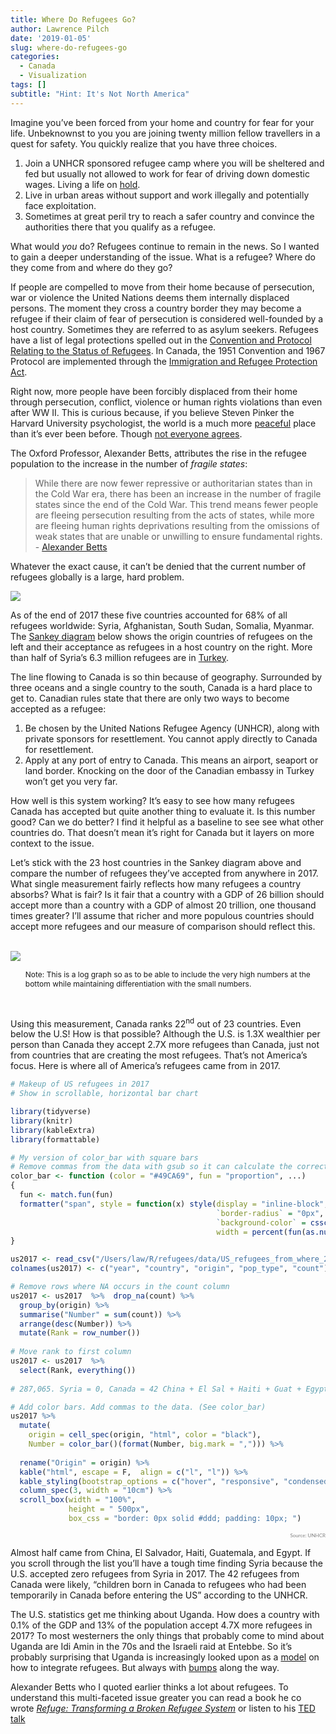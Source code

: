 ```yaml
---
title: Where Do Refugees Go?
author: Lawrence Pilch
date: '2019-01-05'
slug: where-do-refugees-go
categories:
  - Canada
  - Visualization
tags: []
subtitle: "Hint: It's Not North America"
---
```

Imagine you've been forced from your home and country for fear for your life. Unbeknownst to you you are joining twenty million fellow travellers in a quest for safety. You quickly realize that you have three choices. 

1. Join a UNHCR sponsored refugee camp where you will be sheltered and fed but usually not allowed to work for fear of driving down domestic wages. Living a life on [hold](https://www.theguardian.com/global-development/2016/jan/27/life-dadaab-three-generations-of-refugees-isolated-from-kenyan-society).
2. Live in urban areas without support and work illegally and potentially face exploitation. 
3. Sometimes at great peril try to reach a safer country and convince the authorities there that you qualify as a refugee. 

What would *you* do? Refugees continue to remain in the news. So I wanted to gain a deeper understanding of the issue. What is a refugee? Where do they come from and where do they go?

If people are compelled to move from their home because of persecution, war or violence the United Nations deems them internally displaced persons. The moment they cross a country border they may become a refugee if their claim of fear of persecution is considered well-founded by a host country. Sometimes they are referred to as asylum seekers. Refugees have a list of legal protections spelled out in the [Convention and Protocol Relating to the Status of Refugees](https://www.unhcr.org/3b66c2aa10). In Canada, the 1951 Convention and 1967 Protocol are implemented through the [Immigration and Refugee Protection Act](https://laws-lois.justice.gc.ca/eng/acts/i-2.5/page-1.html).


Right now, more people have been forcibly displaced from their home through persecution, conflict, violence or human rights violations than even after WW II. This is curious because, if you believe Steven Pinker the Harvard University psychologist, the world is a much more [peaceful](https://stevenpinker.com/files/pinker/files/has_the_decline_of_violence_reversed_since_the_better_angels_of_our_nature_was_written_2017.pdf) place than it's ever been before. Though [not everyone agrees](https://www.thenation.com/article/waiting-for-steven-pinkers-enlightenment/). 

The Oxford Professor, Alexander Betts, attributes the rise in the refugee population to the increase in the number of *fragile states*:

>While there are now fewer repressive or authoritarian states than in the Cold War era, there has been an increase in the number of fragile states since the end of the Cold War. This trend means fewer people are fleeing persecution resulting from the acts of states, while more are fleeing human rights deprivations resulting from the omissions of weak states that are unable or unwilling to ensure fundamental rights. - [Alexander Betts](https://www.fmreview.org/fragilestates/betts)

Whatever the exact cause, it can't be denied that the current number of refugees globally is a large, hard problem.

![](/img/glob_refugee_popn_1951_2017.svg)  

As of the end of 2017 these five countries accounted for 68% of all refugees worldwide: Syria, Afghanistan, South Sudan, Somalia, Myanmar. The [Sankey diagram](https://en.wikipedia.org/wiki/Sankey_diagram) below shows the origin countries of refugees on the left and their acceptance as refugees in a host country on the right. More than half of Syria's 6.3 million refugees are in [Turkey](https://www.bloomberg.com/news/features/2018-12-12/an-endless-flood-of-syrian-refugees-tests-turkey-s-tolerance).

<div class="flourish-embed" data-src="visualisation/152562" data-height="900px"></div><script src="https://public.flourish.studio/resources/embed.js"></script>

The line flowing to Canada is so thin because of geography. Surrounded by three oceans and a single country to the south, Canada is a hard place to get to. Canadian rules state that there are only two ways to become accepted as a refugee:
  
1. Be chosen by the United Nations Refugee Agency (UNHCR), along with private sponsors for resettlement. You cannot apply directly to Canada for resettlement. 
2. Apply at any port of entry to Canada. This means an airport, seaport or land border. Knocking on the door of the Canadian embassy in Turkey won't get you very far. 

How well is this system working? It's easy to see how many refugees Canada has accepted but quite another thing to evaluate it. Is this number good? Can we do better? I find it helpful as a baseline to see see what other countries do. That doesn't mean it's right for Canada but it layers on more context to the issue. 

Let's stick with the 23 host countries in the Sankey diagram above and compare the number of refugees they've accepted from anywhere in 2017. What single measurement fairly reflects how many refugees a country absorbs? What is fair? Is it fair that a country with a GDP of 26 billion should accept more than a country with a GDP of almost 20 trillion, one thousand times greater? I'll assume that richer and more populous countries should accept more refugees and our measure of comparison should reflect this. 
  <br><br> 
  
![](/img/refugee_gdp_per_cap.svg)
<style>
.nobullet li {
  list-style-type: none;
  font-size: 12px;
  text-indent: 0px;
}
</style>
  <div class="nobullet">
  * Note: This is a log graph so as to be able to include the very high numbers at the bottom while maintaining differentiation with the small numbers.
</div>

<br>  
  
Using this measurement, Canada ranks 22^nd^ out of 23 countries. Even below the U.S! How is that possible? Although the U.S. is 1.3X wealthier per person than Canada they accept 2.7X more refugees than Canada, just not from countries that are creating the most refugees. That's not America's focus. Here is where all of America's refugees came from in 2017. 

```r

# Makeup of US refugees in 2017
# Show in scrollable, horizontal bar chart 

library(tidyverse)
library(knitr)
library(kableExtra)
library(formattable)

# My version of color_bar with square bars
# Remove commas from the data with gsub so it can calculate the correct width
color_bar <- function (color = "#49CA69", fun = "proportion", ...) 
{
  fun <- match.fun(fun)
  formatter("span", style = function(x) style(display = "inline-block", 
                                              `border-radius` = "0px", `padding-right` = "0px", 
                                              `background-color` = csscolor(color), 
                                              width = percent(fun(as.numeric(gsub(",", "", x)), ...))))
}

us2017 <- read_csv("/Users/law/R/refugees/data/US_refugees_from_where_2017.csv", skip = 3, col_names = TRUE, col_types = "dcccd")
colnames(us2017) <- c("year", "country", "origin", "pop_type", "count")

# Remove rows where NA occurs in the count column
us2017 <- us2017  %>%  drop_na(count) %>% 
  group_by(origin) %>% 
  summarise("Number" = sum(count)) %>% 
  arrange(desc(Number)) %>% 
  mutate(Rank = row_number()) 
 
# Move rank to first column
us2017 <- us2017  %>% 
  select(Rank, everything())
 
# 287,065. Syria = 0, Canada = 42 China + El Sal + Haiti + Guat + Egypt = 

# Add color bars. Add commas to the data. (See color_bar)
us2017 %>% 
  mutate(
    origin = cell_spec(origin, "html", color = "black"),
    Number = color_bar()(format(Number, big.mark = ","))) %>% 
  
  rename("Origin" = origin) %>%
  kable("html", escape = F,  align = c("l", "l")) %>%
  kable_styling(bootstrap_options = c("hover", "responsive", "condensed"), full_width = FALSE, position = "float_left")  %>%
  column_spec(3, width = "10cm") %>% 
  scroll_box(width = "100%", 
             height = " 500px",
             box_css = "border: 0px solid #ddd; padding: 10px; ") 


```
<style type="text/css">
h4 { /* Header 2 */
    font-size: 8px;
    font-family: "lato";
    color: grey;
    text-align: right;
    font-weight: normal;
}
</style>
#### Source: UNHCR

Almost half came from China, El Salvador, Haiti, Guatemala, and Egypt. If you scroll through the list you'll have a tough time finding Syria because the U.S. accepted zero refugees from Syria in 2017. The 42 refugees from Canada were likely, "children born in Canada to refugees who had been temporarily in Canada before entering the US" according to the UNHCR.

The U.S. statistics get me thinking about Uganda. How does a country with 0.1% of the GDP and 13% of the population accept 4.7X more refugees in 2017? To most westerners the only things that probably come to mind about Uganda are Idi Amin in the 70s and the Israeli raid at Entebbe. So it's probably surprising that Uganda is increasingly looked upon as a [model](https://www.theguardian.com/commentisfree/2018/jun/26/europe-learn-africa-refugees-solutions) on how to integrate refugees. But always with [bumps](https://www.migrationpolicy.org/article/can-ugandas-breakthrough-refugee-hosting-model-be-sustained) along the way.

Alexander Betts who I quoted earlier thinks a lot about refugees. To understand this multi-faceted issue greater you can read a book he co wrote [*Refuge: Transforming a Broken Refugee System*](https://www.penguin.co.uk/articles/2017/refuge-extract/) or listen to his 
[TED talk](https://www.ted.com/talks/alexander_betts_our_refugee_system_is_failing_here_s_how_we_can_fix_it?language=en)


